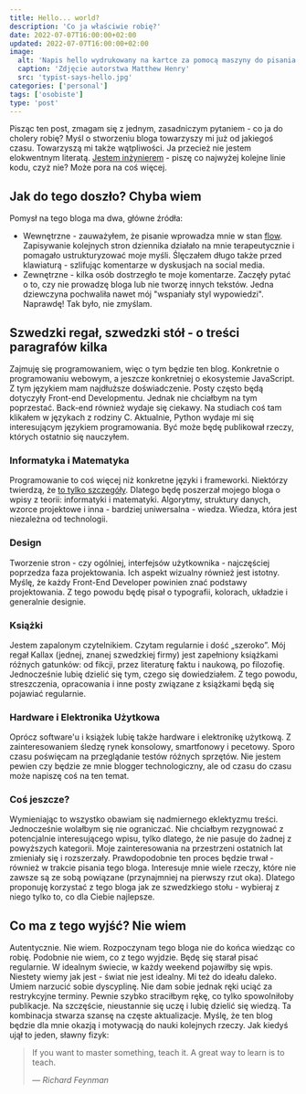 ```yaml
---
title: Hello... world?
description: 'Co ja właściwie robię?'
date: 2022-07-07T16:00:00+02:00
updated: 2022-07-07T16:00:00+02:00
image:
  alt: 'Napis hello wydrukowany na kartce za pomocą maszyny do pisania'
  caption: 'Zdjęcie autorstwa Matthew Henry'
  src: 'typist-says-hello.jpg'
categories: ['personal']
tags: ['osobiste']
type: 'post'
---
```


Pisząc ten post, zmagam się z jednym, zasadniczym pytaniem - co ja do cholery robię? Myśl o stworzeniu bloga towarzyszy mi już od jakiegoś czasu. Towarzyszą mi także wątpliwości. Ja przecież nie jestem elokwentnym literatą. [Jestem inżynierem](/pl/about/) - piszę co najwyżej kolejne linie kodu, czyż nie? Może pora na coś więcej.

## Jak do tego doszło? Chyba wiem

Pomysł na tego bloga ma dwa, główne źródła:

- Wewnętrzne - zauważyłem, że pisanie wprowadza mnie w stan [flow](<https://pl.wikipedia.org/wiki/Przep%C5%82yw_(psychologia)>). Zapisywanie kolejnych stron dziennika działało na mnie terapeutycznie i pomagało ustrukturyzować moje myśli. Ślęczałem długo także przed klawiaturą - szlifując komentarze w dyskusjach na social media.
- Zewnętrzne - kilka osób dostrzegło te moje komentarze. Zaczęły pytać o to, czy nie prowadzę bloga lub nie tworzę innych tekstów. Jedna dziewczyna pochwaliła nawet mój "wspaniały styl wypowiedzi". Naprawdę! Tak było, nie zmyślam.

## Szwedzki regał, szwedzki stół - o treści paragrafów kilka

Zajmuję się programowaniem, więc o tym będzie ten blog. Konkretnie o programowaniu webowym, a jeszcze konkretniej o ekosystemie JavaScript. Z tym językiem mam najdłuższe doświadczenie. Posty często będą dotyczyły Front-end Developmentu. Jednak nie chciałbym na tym poprzestać. Back-end również wydaje się ciekawy. Na studiach coś tam klikałem w językach z rodziny C. Aktualnie, Python wydaje mi się interesującym językiem programowania. Być może będę publikował rzeczy, których ostatnio się nauczyłem.

### Informatyka i Matematyka

Programowanie to coś więcej niż konkretne języki i frameworki. Niektórzy twierdzą, że [to tylko szczegóły](https://blog.cleancoder.com/uncle-bob/2012/08/13/the-clean-architecture.html). Dlatego będę poszerzał mojego bloga o wpisy z teorii: informatyki i matematyki. Algorytmy, struktury danych, wzorce projektowe i inna - bardziej uniwersalna - wiedza. Wiedza, która jest niezależna od technologii.

### Design

Tworzenie stron - czy ogólniej, interfejsów użytkownika - najczęściej poprzedza faza projektowania. Ich aspekt wizualny również jest istotny. Myślę, że każdy Front-End Developer powinien znać podstawy projektowania. Z tego powodu będę pisał o typografii, kolorach, układzie i generalnie designie.

### Książki

Jestem zapalonym czytelnikiem. Czytam regularnie i dość „szeroko”. Mój regał Kallax (jednej, znanej szwedzkiej firmy) jest zapełniony książkami różnych gatunków: od fikcji, przez literaturę faktu i naukową, po filozofię. Jednocześnie lubię dzielić się tym, czego się dowiedziałem. Z tego powodu, streszczenia, opracowania i inne posty związane z książkami będą się pojawiać regularnie.

### Hardware i Elektronika Użytkowa

Oprócz software'u i książek lubię także hardware i elektronikę użytkową. Z zainteresowaniem śledzę rynek konsolowy, smartfonowy i pecetowy. Sporo czasu poświęcam na przeglądanie testów różnych sprzętów. Nie jestem pewien czy będzie ze mnie blogger technologiczny, ale od czasu do czasu może napiszę coś na ten temat.

### Coś jeszcze?

Wymieniając to wszystko obawiam się nadmiernego eklektyzmu treści. Jednocześnie wolałbym się nie ograniczać. Nie chciałbym rezygnować z potencjalnie interesującego wpisu, tylko dlatego, że nie pasuje do żadnej z powyższych kategorii. Moje zainteresowania na przestrzeni ostatnich lat zmieniały się i rozszerzały. Prawdopodobnie ten proces będzie trwał - również w trakcie pisania tego bloga. Interesuje mnie wiele rzeczy, które nie zawsze są ze sobą powiązane (przynajmniej na pierwszy rzut oka). Dlatego proponuję korzystać z tego bloga jak ze szwedzkiego stołu - wybieraj z niego tylko to, co dla Ciebie najlepsze.

## Co ma z tego wyjść? Nie wiem

Autentycznie. Nie wiem. Rozpoczynam tego bloga nie do końca wiedząc co robię. Podobnie nie wiem, co z tego wyjdzie. Będę się starał pisać regularnie. W idealnym świecie, w każdy weekend pojawiłby się wpis. Niestety wiemy jak jest - świat nie jest idealny. Mi też do ideału daleko. Umiem narzucić sobie dyscyplinę. Nie dam sobie jednak ręki uciąć za restrykcyjne terminy. Pewnie szybko straciłbym rękę, co tylko spowolniłoby publikacje. Na szczęście, nieustannie się uczę i lubię dzielić się wiedzą. Ta kombinacja stwarza szansę na częste aktualizacje. Myślę, że ten blog będzie dla mnie okazją i motywacją do nauki kolejnych rzeczy. Jak kiedyś ujął to jeden, sławny fizyk:

> If you want to master something, teach it. A great way to learn is to teach.
>
> &mdash;<cite> Richard Feynman</cite>
